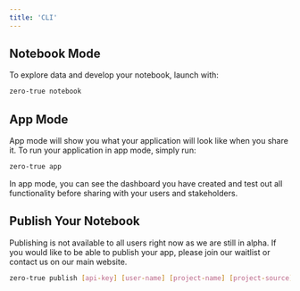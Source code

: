 ```yaml
---
title: 'CLI'
---
```


## Notebook Mode

To explore data and develop your notebook, launch with:

```bash
zero-true notebook
```

## App Mode

App mode will show you what your application will look like when you share it. To run your application in app mode, simply run:

```bash
zero-true app
```

In app mode, you can see the dashboard you have created and test out all functionality before sharing with your users and stakeholders.

## Publish Your Notebook

Publishing is not available to all users right now as we are still in alpha. If you would like to be able to publish your app, please join our waitlist or contact us on our main website.

```bash
zero-true publish [api-key] [user-name] [project-name] [project-source] [team-name (optional)]
```

